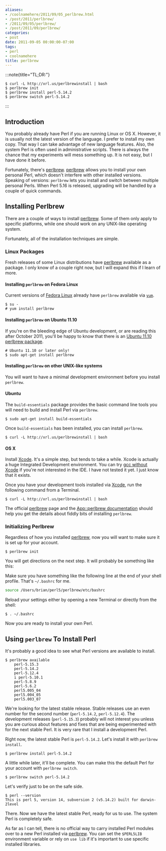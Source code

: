 ```yaml
---
aliases:
- /coolnamehere/2011/09/05_perlbrew.html
- /post/2011/perlbrew/
- /2011/09/05/perlbrew/
- /post/2011/09/perlbrew/
categories:
- post
date: 2011-09-05 00:00:00-07:00
tags:
- perl
- coolnamehere
title: perlbrew
---
```

:::note{title="TL;DR:"}
```
$ curl -L http://xrl.us/perlbrewinstall | bash
$ perlbrew init
$ perlbrew install perl-5.14.2
$ perlbrew switch perl-5.14.2
```
:::

## Introduction

You probably already have Perl if you are running Linux or OS X.
However, it is usually not the latest version of the language. I prefer
to install my own copy. That way I can take advantage of new language 
features. Also, the system Perl is often used in administrative
scripts. There is always the chance that my experiments will mess
something up. It is not easy, but I have done it before.

[perlbrew]: https://perlbrew.pl/
Fortunately, there's [perlbrew][]. [perlbrew][] allows you to install
your own personal Perl, which doesn't interfere with other installed
versions. Speaking of versions: `perlbrew` lets you install and switch
between multiple personal Perls. When Perl 5.16 is released, upgrading
will be handled by a couple of quick commands.

## Installing Perlbrew

There are a couple of ways to install [perlbrew][]. Some of them only
apply to specific platforms, while one should work on any UNIX-like
operating system.

Fortunately, all of the installation techniques are simple.

### Linux Packages

Fresh releases of some Linux distributions have [perlbrew][] available
as a package. I only know of a couple right now, but I will expand this
if I learn of more.

#### Installing `perlbrew` on Fedora Linux

[Fedora Linux]: http://fedoraproject.org
[`yum`]: http://fedoraproject.org/wiki/Yum

Current versions of [Fedora Linux][] already have `perlbrew` available
via [`yum`][].

```
$ su -
# yum install perlbrew
```

#### Installing `perlbrew` on Ubuntu 11.10

[Ubuntu 11.10 perlbrew package]: https://launchpad.net/ubuntu/oneiric/+package/perlbrew

If you're on the bleeding edge of Ubuntu development, or are reading 
this after October 2011, you'll be happy to know that there is an
[Ubuntu 11.10 perlbrew package][].

```
# Ubuntu 11.10 or later only!
$ sudo apt-get install perlbrew
```

#### Installing `perlbrew` on other UNIX-like systems

You will want to have a minimal development environment before
you install `perlbrew`.

#### Ubuntu 

The `build-essentials` package provides the basic command line tools you
will need to build and install Perl via `perlbrew`.

```
$ sudo apt-get install build-essentials
```

Once `build-essentials` has been installed, you can install `perlbrew`.

```
$ curl -L http://xrl.us/perlbrewinstall | bash
```

#### OS X

[Xcode]: https://developer.apple.com/xcode/
[gcc without Xcode]: https://github.com/sorin-ionescu/gcc-without-xcode

Install [Xcode][]. It's a simple step, but tends to take a while. Xcode is
actually a huge Integrated Development environment. You can try
[gcc without Xcode][] if you're not interested in the IDE. I have not
tested it yet. I just know that it exists.

Once you have your development tools installed via [Xcode][], run the
following command from a Terminal.

```
$ curl -L http://xrl.us/perlbrewinstall | bash
```

[App::perlbrew documentation]: https://metacpan.org/module/App::perlbrew

The official [perlbrew][] page and the [App::perlbrew documentation][]
should help you get the details about fiddly bits of installing `perlbrew`.

### Initializing Perlbrew

Regardless of how you installed [perlbrew][], now you will want to make
sure it is set up for your account.

```
$ perlbrew init
```

You will get directions on the next step. It will probably be something
like this:

Make sure you have something like the following line at the end of your 
shell profile. That's `~/.bashrc` for me.

```bash
source /Users/brian/perl5/perlbrew/etc/bashrc
```

Reload your settings either by opening a new Terminal or directly from
the shell:

```
$ . ~/.bashrc
```

Now you are ready to install your own Perl.

## Using `perlbrew` To Install Perl

It's probably a good idea to see what Perl versions are available to 
install.

```
$ perlbrew available
    perl-5.15.3
    perl-5.14.2
    perl-5.12.4
    i perl-5.10.1
    perl-5.8.9
    perl-5.6.2
    perl5.005_04
    perl5.004_05
    perl5.003_07
```

We're looking for the latest stable release. Stable releases use an
even number for the second number (`perl-5.14.2`, `perl-5.12.4`).
The development releases (`perl-5.15.3`) probably will not interest you
unless you are curious about features and fixes that are being experimented
with for the next stable Perl. It is very rare that I install a
development Perl.

Right now, the latest stable Perl is `perl-5.14.2`. Let's install it with
`perlbrew install`.

```
$ perlbrew install perl-5.14.2
```

A little while later, it'll be complete. You can make this the default
Perl for your account with `perlbrew switch`.

```
$ perlbrew switch perl-5.14.2
```

Let's verify just to be on the safe side.

```
$ perl --version
This is perl 5, version 14, subversion 2 (v5.14.2) built for darwin-2level
```

There. Now we have the latest stable Perl, ready for us to use. The system
Perl is completely safe.

As far as I can tell, there is no official way to carry installed Perl
modules over to a new Perl installed via [perlbrew][]. You can set the
`$PERL5LIB` environment variable or rely on `use lib` if it's important
to use specific installed libraries.
